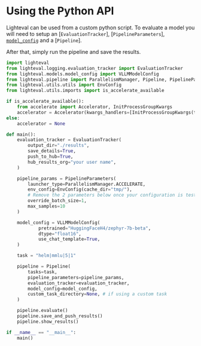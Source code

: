 # Using the Python API

Lighteval can be used from a custom python script. To evaluate a model you will
need to setup an [`EvaluationTracker`], [`PipelineParameters`], [`model_config`](package_reference/model_config)
and a [`Pipeline`].

After that, simply run the pipeline and save the results.


```python
import lighteval
from lighteval.logging.evaluation_tracker import EvaluationTracker
from lighteval.models.model_config import VLLMModelConfig
from lighteval.pipeline import ParallelismManager, Pipeline, PipelineParameters
from lighteval.utils.utils import EnvConfig
from lighteval.utils.imports import is_accelerate_available

if is_accelerate_available():
    from accelerate import Accelerator, InitProcessGroupKwargs
    accelerator = Accelerator(kwargs_handlers=[InitProcessGroupKwargs(timeout=timedelta(seconds=3000))])
else:
    accelerator = None

def main():
    evaluation_tracker = EvaluationTracker(
        output_dir="./results",
        save_details=True,
        push_to_hub=True,
        hub_results_org="your user name",
    )

    pipeline_params = PipelineParameters(
        launcher_type=ParallelismManager.ACCELERATE,
        env_config=EnvConfig(cache_dir="tmp/"),
        # Remove the 2 parameters below once your configuration is tested
        override_batch_size=1,
        max_samples=10 
    )

    model_config = VLLMModelConfig(
            pretrained="HuggingFaceH4/zephyr-7b-beta",
            dtype="float16",
            use_chat_template=True,
    )

    task = "helm|mmlu|5|1"

    pipeline = Pipeline(
        tasks=task,
        pipeline_parameters=pipeline_params,
        evaluation_tracker=evaluation_tracker,
        model_config=model_config,
        custom_task_directory=None, # if using a custom task
    )

    pipeline.evaluate()
    pipeline.save_and_push_results()
    pipeline.show_results()

if __name__ == "__main__":
    main()
```
